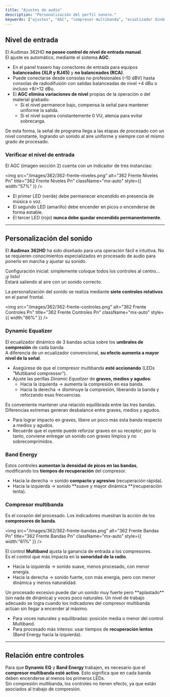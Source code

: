 ```yaml
---
title: "Ajustes de audio"
description: "Personalización del perfil sonoro."
keywords: ["ajustes", "AGC", "compresor multibanda", "ecualizador dinámico", "band energy", "procesado", "nivel de entrada", "sonoridad"]
---
```


## Nivel de entrada

El Audimax 362HD **no posee control de nivel de entrada manual**.\
El ajuste es automático, mediante el sistema **AGC**.

- En el panel trasero hay conectores de entrada para equipos **balanceados (XLR y RJ45)** y **no balanceados (RCA)**.
- Puede conectarse desde consolas no profesionales (–10 dBV) hasta consolas de radiodifusión con salidas balanceadas de nivel \+4 dBu o incluso \+8/\+12 dBu.
- El **AGC elimina variaciones de nivel** propias de la operación o del material grabado:
  - Si el nivel permanece bajo, compensa la señal para mantener uniforme la salida.
  - Si el nivel supera constantemente 0 VU, atenúa para evitar sobrecarga.

De esta forma, la señal de programa llega a las etapas de procesado con un nivel constante, logrando un sonido al aire uniforme y siempre con el mismo grado de procesado.

### Verificar el nivel de entrada

El AGC (imagen sección 2) cuenta con un indicador de tres instancias:

<img
  src="/images/362/362-frente-niveles.png"
  alt="362 Frente Niveles Pn"
  title="362 Frente Niveles Pn"
  className="mx-auto"
  style={{ width:"57%" }}
/>

- El primer LED (verde) debe permanecer encendido en presencia de música o voz.
- El segundo LED (amarillo) debe encender en picos o encenderse de forma estable.
- El tercer LED (rojo) **nunca debe quedar encendido permanentemente**.

---

## Personalización del sonido

El **Audimax 362HD** ha sido diseñado para una operación fácil e intuitiva. No se requieren conocimientos especializados en procesado de audio para ponerlo en marcha y ajustar su sonido.

Configuración inicial: simplemente coloque todos los controles al centro… ¡y listo\! \
Estará saliendo al aire con un sonido correcto.

La personalización del sonido se realiza mediante **siete controles rotativos** en el panel frontal.

<img
  src="/images/362/362-frente-controles.png"
  alt="362 Frente Controles Pn"
  title="362 Frente Controles Pn"
  className="mx-auto"
  style={{ width:"66%" }}
/>

### Dynamic Equalizer

El ecualizador dinámico de 3 bandas actúa sobre los **umbrales de compresión** de cada banda.\
A diferencia de un ecualizador convencional, **su efecto aumenta a mayor nivel de la señal**.

- Asegúrese de que el compresor multibanda **esté accionando** (LEDs "Multiband compressor").
- Ajuste las perillas _Dinamic Equalizer_ de **graves, medios y agudos**:
  - Hacia la izquierda → aumenta la compresión en esa banda.
  - Hacia la derecha → disminuye la compresión, liberando la banda y reforzando esas frecuencias.

<Note>
  Es conveniente mantener una relación equilibrada entre las tres bandas. Diferencias extremas generan desbalance entre graves, medios y agudos.
</Note>

- Para lograr impacto en graves, libere un poco más esta banda respecto a medios y agudos.
- Recuerde que el oyente puede reforzar graves en su receptor; por lo tanto, conviene entregar un sonido con graves limpios y no sobrecomprimidos.

### Band Energy

Estos controles **aumentan la densidad de picos en las bandas**, modificando los **tiempos de recuperación** del compresor.

- Hacia la derecha → sonido **compacto y agresivo** (recuperación rápida).
- Hacia la izquierda → sonido \*\*suave y mayor dinámica \*\*(recuperación lenta).

### Compresor multibanda

Es el corazón del procesado. Los indicadores muestran la acción de los **compresores de banda**.

<img
  src="/images/362/362-frente-bandas.png"
  alt="362 Frente Bandas Pn"
  title="362 Frente Bandas Pn"
  className="mx-auto"
  style={{ width:"61%" }}
/>

El control **Multiband** ajusta la ganancia de entrada a los compresores.\
Es el control que más impacta en la **sonoridad de la radio**.

- Hacia la izquierda → sonido suave, menos procesado, con menor energía.
- Hacia la derecha → sonido fuerte, con más energía, pero con menor dinámica y menos naturalidad.

<Warning>
  Un procesado excesivo puede dar un sonido muy fuerte pero **aplastado** (sin nada de dinámica) y voces poco naturales.
</Warning>

<Info>
  Un nivel de trabajo adecuado se logra cuando los indicadores del compresor multibanda actúan sin llegar a encender al máximo.
</Info>

- Para voces naturales y equilibradas: posición media o menor del control Multiband.
- Para procesado más intenso: usar tiempos de **recuperación lentos** (Band Energy hacia la izquierda).

---

## Relación entre controles

Para que **Dynamic EQ** y **Band Energy** trabajen, es necesario que el **compresor multibanda esté activo**. Esto significa que en cada banda deben encenderse al menos los primeros LEDs.\
Sin compresión multibanda, los controles no tienen efecto, ya que están asociados al trabajo de compresión.